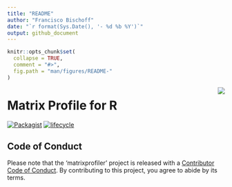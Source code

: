 ```yaml
---
title: "README"
author: "Francisco Bischoff"
date: "`r format(Sys.Date(), '- %d %b %Y')`"
output: github_document
---
```


<!-- README.md is generated from README.Rmd. Please edit that file -->

```r
knitr::opts_chunk$set(
  collapse = TRUE,
  comment = "#>",
  fig.path = "man/figures/README-"
)
```

<img src="man/figures/logo.png" align="right" style="float:right;"/>

# Matrix Profile for R

<!-- badges: start -->

[![Packagist](https://img.shields.io/badge/License-Apache--2.0-brightgreen.svg)](https://choosealicense.com/licenses/apache-2.0/) [![lifecycle](https://img.shields.io/badge/lifecycle-experimental-orange.svg)](https://www.tidyverse.org/lifecycle/#experimental)

<!-- badges: end -->

## Code of Conduct

Please note that the 'matrixprofiler' project is released with a [Contributor Code of Conduct](https://github.com/matrix-profile-foundation/matrixprofiler/blob/master/.github/CODE_OF_CONDUCT.md).
By contributing to this project, you agree to abide by its terms.
